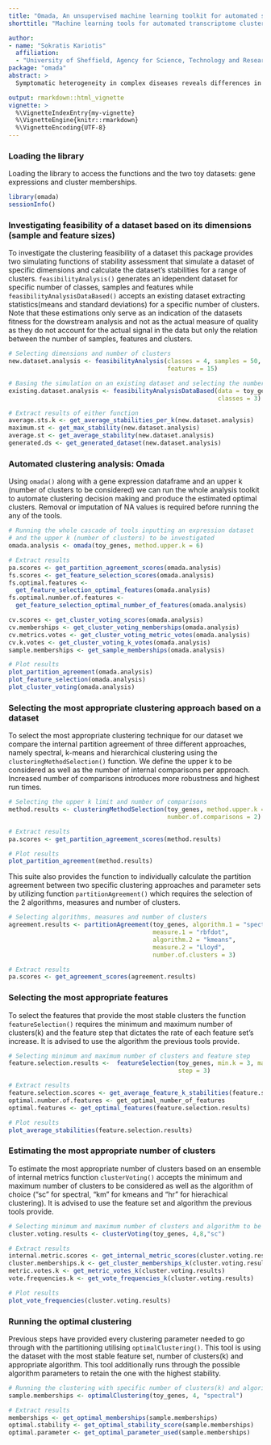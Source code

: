 ```yaml
---
title: "Omada, An unsupervised machine learning toolkit for automated sample clustering of gene expression profiles"
shorttitle: "Machine learning tools for automated transcriptome clustering analysis"

author: 
- name: "Sokratis Kariotis"
  affiliation: 
  - "University of Sheffield, Agency for Science, Technology and Research (A*STAR)"
package: "omada"
abstract: >
  Symptomatic heterogeneity in complex diseases reveals differences in molecular states that need to be investigated. However, selecting the numerous parameters of an exploratory clustering analysis in RNA profiling studies requires deep understanding of machine learning and extensive computational experimentation. Tools that assist with such decisions without prior field knowledge are nonexistent and further gene association analyses need to be performed independently. We have developed a suite of tools to automate these processes and make robust unsupervised clustering of transcriptomic data more accessible through automated machine learning based functions. The efficiency of each tool was tested with four datasets characterised by different expression signal strengths. Our toolkit’s decisions reflected the real number of stable partitions in datasets where the subgroups are discernible. Even in datasets with less clear biological distinctions, stable subgroups with different expression profiles and clinical associations were found.

output: rmarkdown::html_vignette
vignette: >
  %\VignetteIndexEntry{my-vignette}
  %\VignetteEngine{knitr::rmarkdown}
  %\VignetteEncoding{UTF-8}
---
```


### Loading the library
Loading the library to access the functions and the two toy datasets: gene expressions and cluster memberships.

```r
library(omada)
sessionInfo()
```

### Investigating feasibility of a dataset based on its dimensions (sample and feature sizes)
To investigate the clustering feasibility of a dataset this package provides two simulating functions of stability assessment that simulate a dataset of specific dimensions and calculate the dataset's stabilities for a range of clusters. `feasibilityAnalysis()` generates an idependent dataset for specific number of classes, samples and features while `feasibilityAnalysisDataBased()` accepts an existing dataset extracting statistics(means and standard deviations) for a specific number of clusters. Note that these estimations only serve as an indication of the datasets fitness for the dowstream analysis and not as the actual measure of quality as they do not account for the actual signal in the data but only the relation between the number of samples, features and clusters.

```r
# Selecting dimensions and number of clusters
new.dataset.analysis <- feasibilityAnalysis(classes = 4, samples = 50, 
                                            features = 15)

# Basing the simulation on an existing dataset and selecting the number of clusters
existing.dataset.analysis <- feasibilityAnalysisDataBased(data = toy_genes, 
                                                          classes = 3)

# Extract results of either function
average.sts.k <- get_average_stabilities_per_k(new.dataset.analysis)
maximum.st <- get_max_stability(new.dataset.analysis)
average.st <- get_average_stability(new.dataset.analysis)
generated.ds <- get_generated_dataset(new.dataset.analysis)
```

### Automated clustering analysis: Omada
Using `omada()` along with a gene expression dataframe and an upper k (number 
of clusters to be considered) we can run the whole analysis toolkit to automate 
clustering decision making and produce the estimated optimal clusters. Removal 
or imputation of NA values is required before running the any of the tools.

```r
# Running the whole cascade of tools inputting an expression dataset 
# and the upper k (number of clusters) to be investigated
omada.analysis <- omada(toy_genes, method.upper.k = 6)

# Extract results
pa.scores <- get_partition_agreement_scores(omada.analysis)
fs.scores <- get_feature_selection_scores(omada.analysis)
fs.optimal.features <- 
  get_feature_selection_optimal_features(omada.analysis)
fs.optimal.number.of.features <- 
  get_feature_selection_optimal_number_of_features(omada.analysis)

cv.scores <- get_cluster_voting_scores(omada.analysis)
cv.memberships <- get_cluster_voting_memberships(omada.analysis)
cv.metrics.votes <- get_cluster_voting_metric_votes(omada.analysis)
cv.k.votes <- get_cluster_voting_k_votes(omada.analysis)
sample.memberships <- get_sample_memberships(omada.analysis)

# Plot results
plot_partition_agreement(omada.analysis)
plot_feature_selection(omada.analysis)
plot_cluster_voting(omada.analysis)
```

### Selecting the most appropriate clustering approach based on a dataset
To select the most appropriate clustering technique for our dataset we compare the internal partition agreement of three different approaches, namely spectral, k-means and hierarchical clustering using the `clusteringMethodSelection()` function. We define the upper k to be considered as well as the number of internal comparisons per approach. Increased number of comparisons introduces more robustness and highest run times.

```r
# Selecting the upper k limit and number of comparisons
method.results <- clusteringMethodSelection(toy_genes, method.upper.k = 3, 
                                            number.of.comparisons = 2)

# Extract results
pa.scores <- get_partition_agreement_scores(method.results)

# Plot results
plot_partition_agreement(method.results)
```

This suite also provides the function to individually calculate the partition agreement between two specific clustering approaches and parameter sets by utilizing function `partitionAgreement()` which requires the selection of the 2 algorithms, measures and number of clusters.

```r
# Selecting algorithms, measures and number of clusters
agreement.results <- partitionAgreement(toy_genes, algorithm.1 = "spectral", 
                                        measure.1 = "rbfdot", 
                                        algorithm.2 = "kmeans",
                                        measure.2 = "Lloyd", 
                                        number.of.clusters = 3)

# Extract results
pa.scores <- get_agreement_scores(agreement.results)
```

### Selecting the most appropriate features
To select the features that provide the most stable clusters the function `featureSelection()` requires the minimum and maximum number of clusters(k) and the feature step that dictates the rate of each feature set's increase. It is advised to use the  algorithm the previous tools provide.

```r
# Selecting minimum and maximum number of clusters and feature step
feature.selection.results <-  featureSelection(toy_genes, min.k = 3, max.k = 6,
                                               step = 3)

# Extract results
feature.selection.scores <- get_average_feature_k_stabilities(feature.selection.results)
optimal.number.of.features <- get_optimal_number_of_features
optimal.features <- get_optimal_features(feature.selection.results)

# Plot results
plot_average_stabilities(feature.selection.results)
```

### Estimating the most appropriate number of clusters
To estimate the most appropriate number of clusters based on an ensemble of internal metrics function `clusterVoting()` accepts the minimum and maximum number of clusters to be considered as well as the algorithm of choice ("sc" for spectral, "km" for kmeans and "hr" for hierachical clustering). It is advised to use the feature set and algorithm the previous tools provide.

```r
# Selecting minimum and maximum number of clusters and algorithm to be used
cluster.voting.results <- clusterVoting(toy_genes, 4,8,"sc")

# Extract results
internal.metric.scores <- get_internal_metric_scores(cluster.voting.results)
cluster.memberships.k <- get_cluster_memberships_k(cluster.voting.results)
metric.votes.k <- get_metric_votes_k(cluster.voting.results)
vote.frequencies.k <- get_vote_frequencies_k(cluster.voting.results)

# Plot results
plot_vote_frequencies(cluster.voting.results)
```

### Running the optimal clustering
Previous steps have provided every clustering parameter needed to go through with the partitioning utilising `optimalClustering()`. This tool is using the dataset with the most stable feature set, number of clusters(k) and appropriate algorithm. This tool additionally runs through the possible algorithm parameters to retain the one with the highest stability.

```r
# Running the clustering with specific number of clusters(k) and algorithm 
sample.memberships <- optimalClustering(toy_genes, 4, "spectral")

# Extract results
memberships <- get_optimal_memberships(sample.memberships)
optimal.stability <- get_optimal_stability_score(sample.memberships)
optimal.parameter <- get_optimal_parameter_used(sample.memberships)
```

